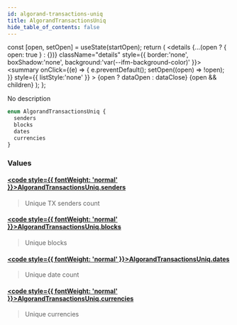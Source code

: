 ```yaml
---
id: algorand-transactions-uniq
title: AlgorandTransactionsUniq
hide_table_of_contents: false
---
```







  const [open, setOpen] = useState(startOpen);
  return (
    <details {...(open ? { open: true } : {})} className="details" style={{ border:'none', boxShadow:'none', background:'var(--ifm-background-color)' }}>
      <summary
        onClick={(e) => {
          e.preventDefault();
          setOpen((open) => !open);
        }}
        style={{ listStyle:'none' }}
      >
      {open ? dataOpen : dataClose}
      </summary>
      {open && children}
    </details>
  );
};








No description


```graphql
enum AlgorandTransactionsUniq {
  senders
  blocks
  dates
  currencies
}
```




### Values

#### [<code style={{ fontWeight: 'normal' }}>AlgorandTransactionsUniq.<b>senders</b></code>](#)  
> 
> 
> Unique TX senders count
> 

#### [<code style={{ fontWeight: 'normal' }}>AlgorandTransactionsUniq.<b>blocks</b></code>](#)  
> 
> 
> Unique blocks
> 

#### [<code style={{ fontWeight: 'normal' }}>AlgorandTransactionsUniq.<b>dates</b></code>](#)  
> 
> 
> Unique date count
> 

#### [<code style={{ fontWeight: 'normal' }}>AlgorandTransactionsUniq.<b>currencies</b></code>](#)  
> 
> 
> Unique currencies
> 



